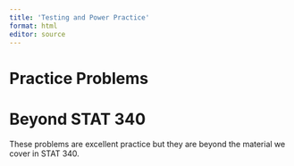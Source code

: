 ```yaml
---
title: 'Testing and Power Practice'
format: html
editor: source
---
```


# Practice Problems



# Beyond STAT 340

These problems are excellent practice but they are beyond the material we cover in STAT 340.


